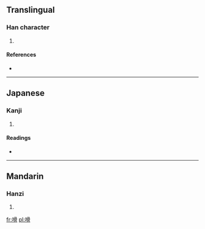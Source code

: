 ==Translingual==

===Han character===
{{Han char|rn=30|rad=口|as=10|sn=13|four=|canj=口月月月 (RBBB)}}

# {{defn|Han|sort=口10}}

====References====
* {{Han ref|kx=0202.360|dkj=04080|dj=0425.160|hdz=10656.030|uh=55D7|ud=21975}}

----

==Japanese==

===Kanji===
{{ja-kanji|grade=|rs=口10}}

# {{defn|Japanese|sort=口10}}

====Readings====
* {{ja-readings|on=[[あつ]] (atsu), [[えち]] (echi)|kun=}}

----

==Mandarin==

===Hanzi===
{{cmn-hanzi|pin=[[wā]] ([[wa1]])|wg=wa<sup>1</sup>}}

# {{defn|Mandarin|sort=口10}}

[[fr:嗗]]
[[pl:嗗]]